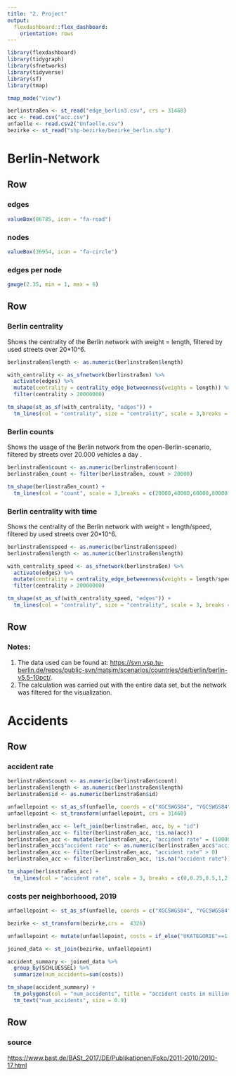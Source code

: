```yaml
---
title: "2. Project"
output: 
  flexdashboard::flex_dashboard:
    orientation: rows
---
```


```r
library(flexdashboard)
library(tidygraph)
library(sfnetworks)
library(tidyverse)
library(sf)
library(tmap)

tmap_mode("view")

berlinstraßen <- st_read("edge_berlin3.csv", crs = 31468)
acc <- read.csv("acc.csv")
unfaelle <- read.csv2("Unfaelle.csv")
bezirke <- st_read("shp-bezirke/bezirke_berlin.shp")

```

Berlin-Network
======

Row 
-----------------------------------------------------------------------

### edges
```r
valueBox(86785, icon = "fa-road")
```

### nodes
```r
valueBox(36954, icon = "fa-circle")
```

### edges per node
```r
gauge(2.35, min = 1, max = 6)
```

Row 
-----------------------------------------------------------------------

### Berlin centrality

Shows the centrality of the Berlin network with weight = length, filtered by used streets over 20*10^6.

```r

berlinstraßen$length <- as.numeric(berlinstraßen$length)

with_centrality <- as_sfnetwork(berlinstraßen) %>%
  activate(edges) %>%
  mutate(centrality = centrality_edge_betweenness(weights = length)) %>%
  filter(centrality > 20000000)

tm_shape(st_as_sf(with_centrality, "edges")) + 
  tm_lines(col = "centrality", size = "centrality", scale = 3,breaks = c(20000000,40000000,60000000,80000000,100000000,120000000))

```

### Berlin counts

Shows the usage of the Berlin network from the open-Berlin-scenario, filtered by streets over 20.000 vehicles a day .

```r

berlinstraßen$count <- as.numeric(berlinstraßen$count)
berlinstraßen_count <- filter(berlinstraßen, count > 20000)

tm_shape(berlinstraßen_count) +
  tm_lines(col = "count", scale = 3,breaks = c(20000,40000,60000,80000,100000,120000))

```

### Berlin centrality with time

Shows the centrality of the Berlin network with weight = length/speed, filtered by used streets over 20*10^6.

```r

berlinstraßen$speed <- as.numeric(berlinstraßen$speed)
berlinstraßen$length <- as.numeric(berlinstraßen$length)

with_centrality_speed <- as_sfnetwork(berlinstraßen) %>%
  activate(edges) %>%
  mutate(centrality = centrality_edge_betweenness(weights = length/speed)) %>%
  filter(centrality > 20000000)

tm_shape(st_as_sf(with_centrality_speed, "edges")) + 
  tm_lines(col = "centrality", size = "centrality", scale = 3, breaks = c(20000000,40000000,60000000,80000000,100000000,250000000))
```

Row {data-height=30}
-----------------------------------------------------------------------

### Notes:

1. The data used can be found at: <https://svn.vsp.tu-berlin.de/repos/public-svn/matsim/scenarios/countries/de/berlin/berlin-v5.5-10pct/>.
2. The calculation was carried out with the entire data set, but the network was filtered for the visualization.

Accidents 
==========

Row 
-----------------------------------------------------------------------

### accident rate

```r

berlinstraßen$count <- as.numeric(berlinstraßen$count)
berlinstraßen$length <- as.numeric(berlinstraßen$length)
berlinstraßen$id <- as.numeric(berlinstraßen$id)

unfaellepoint <- st_as_sf(unfaelle, coords = c("XGCSWGS84", "YGCSWGS84"), crs = 4326)
unfaellepoint <- st_transform(unfaellepoint, crs = 31468)

berlinstraßen_acc <- left_join(berlinstraßen, acc, by = "id")
berlinstraßen_acc <- filter(berlinstraßen_acc, !is.na(acc))
berlinstraßen_acc <- mutate(berlinstraßen_acc, "accident rate" = (1000000*acc)/(365*count*length))
berlinstraßen_acc$"accident rate" <- as.numeric(berlinstraßen_acc$"accident rate")
berlinstraßen_acc <- filter(berlinstraßen_acc, "accident rate" > 0)
berlinstraßen_acc <- filter(berlinstraßen_acc, !is.na("accident rate"))

tm_shape(berlinstraßen_acc) +
  tm_lines(col = "accident rate", scale = 3, breaks = c(0,0.25,0.5,1,2,5,10))

```

### costs per neighborhoood, 2019

```r

unfaellepoint <- st_as_sf(unfaelle, coords = c("XGCSWGS84", "YGCSWGS84"), crs = 4326)

bezirke <- st_transform(bezirke,crs =  4326)

unfaellepoint <- mutate(unfaellepoint, costs = if_else("UKATEGORIE"==1,1035165,if_else("UKATEGORIE"==2,110506,4403)) )

joined_data <- st_join(bezirke, unfaellepoint)

accident_summary <- joined_data %>%
  group_by(SCHLUESSEL) %>%
  summarize(num_accidents=sum(costs))

tm_shape(accident_summary) +
  tm_polygons(col = "num_accidents", title = "accident costs in millions per year") +
  tm_text("num_accidents", size = 0.9)

```

Row {data-height=20}
-----------------------------------------------------------------------

### source

<https://www.bast.de/BASt_2017/DE/Publikationen/Foko/2011-2010/2010-17.html>
